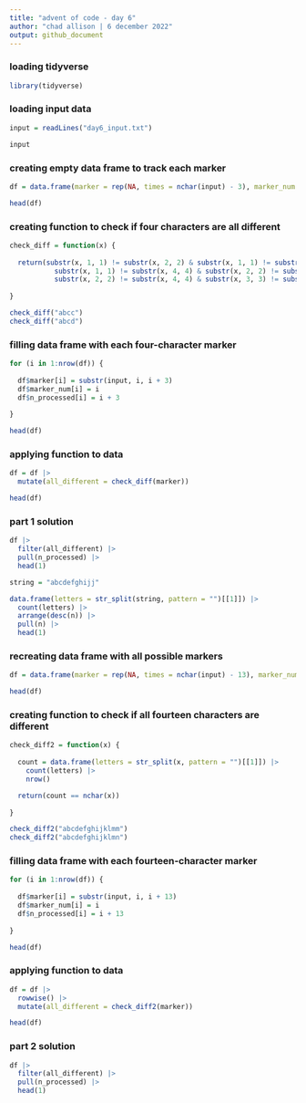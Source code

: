 ---
title: "advent of code - day 6"
author: "chad allison | 6 december 2022"
output: github_document
---

### loading tidyverse

```{r message = F, warning = F}
library(tidyverse)
```

### loading input data

```{r}
input = readLines("day6_input.txt")

input
```

### creating empty data frame to track each marker

```{r}
df = data.frame(marker = rep(NA, times = nchar(input) - 3), marker_num = NA, n_processed = NA)

head(df)
```

### creating function to check if four characters are all different

```{r}
check_diff = function(x) {
  
  return(substr(x, 1, 1) != substr(x, 2, 2) & substr(x, 1, 1) != substr(x, 3, 3) &
           substr(x, 1, 1) != substr(x, 4, 4) & substr(x, 2, 2) != substr(x, 3, 3) &
           substr(x, 2, 2) != substr(x, 4, 4) & substr(x, 3, 3) != substr(x, 4, 4))
  
}

check_diff("abcc")
check_diff("abcd")
```

### filling data frame with each four-character marker

```{r}
for (i in 1:nrow(df)) {
  
  df$marker[i] = substr(input, i, i + 3)
  df$marker_num[i] = i
  df$n_processed[i] = i + 3
  
}

head(df)
```

### applying function to data

```{r}
df = df |>
  mutate(all_different = check_diff(marker))

head(df)
```

### part 1 solution

```{r}
df |>
  filter(all_different) |>
  pull(n_processed) |>
  head(1)
```

```{r}
string = "abcdefghijj"

data.frame(letters = str_split(string, pattern = "")[[1]]) |>
  count(letters) |>
  arrange(desc(n)) |>
  pull(n) |>
  head(1)
```

### recreating data frame with all possible markers

```{r}
df = data.frame(marker = rep(NA, times = nchar(input) - 13), marker_num = NA, n_processed = NA)

head(df)
```

### creating function to check if all fourteen characters are different

```{r}
check_diff2 = function(x) {
  
  count = data.frame(letters = str_split(x, pattern = "")[[1]]) |>
    count(letters) |>
    nrow()

  return(count == nchar(x))
  
}

check_diff2("abcdefghijklmm")
check_diff2("abcdefghijklmn")
```

### filling data frame with each fourteen-character marker

```{r}
for (i in 1:nrow(df)) {
  
  df$marker[i] = substr(input, i, i + 13)
  df$marker_num[i] = i
  df$n_processed[i] = i + 13
  
}

head(df)
```

### applying function to data

```{r}
df = df |>
  rowwise() |>
  mutate(all_different = check_diff2(marker))

head(df)
```

### part 2 solution

```{r}
df |>
  filter(all_different) |>
  pull(n_processed) |>
  head(1)
```






















